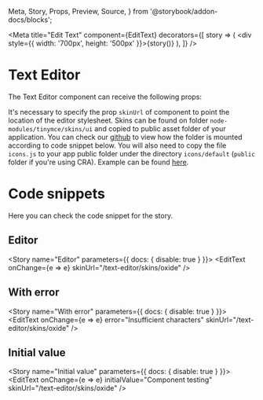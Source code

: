   Meta,
  Story,
  Props,
  Preview,
  Source,
} from '@storybook/addon-docs/blocks';

<Meta
  title="Edit Text"
  component={EditText}
  decorators={[
    story => (
      <DivFlex>
        <div style={{ width: '700px', height: '500px' }}>{story()}</div>
      </DivFlex>
    ),
  ]}
/>

# Text Editor

The Text Editor component can receive the following props:

<Props of={EditText} />

It's necessary to specify the prop `skinUrl` of component to point the location of the editor stylesheet.
Skins can be found on folder `node-modules/tinymce/skins/ui` and copied to public asset folder of your application.
You can check our [github](https://github.com/tecsinapse/text-editor/tree/master/storybook-public/skins/oxide) to view how the folder is mounted according to code snippet below.
You will also need to copy the file `icons.js` to your app public folder under the directory `icons/default` (`public` folder if you're using CRA).
Example can be found [here](https://github.com/tecsinapse/text-editor/tree/master/storybook-public/icons/default).

# Code snippets

Here you can check the code snippet for the story.

## Editor

<Story name="Editor" parameters={{ docs: { disable: true } }}>
  <EditText onChange={e => e} skinUrl="/text-editor/skins/oxide" />
</Story>

<Source id="edit-text--editor" />

## With error

<Story name="With error" parameters={{ docs: { disable: true } }}>
  <EditText
    onChange={e => e}
    error="Insufficient characters"
    skinUrl="/text-editor/skins/oxide"
  />
</Story>

<Source id="edit-text--with-error" />

## Initial value

<Story name="Initial value" parameters={{ docs: { disable: true } }}>
  <EditText
    onChange={e => e}
    initialValue="Component testing"
    skinUrl="/text-editor/skins/oxide"
  />
</Story>

<Source id="edit-text--initial-value" />
